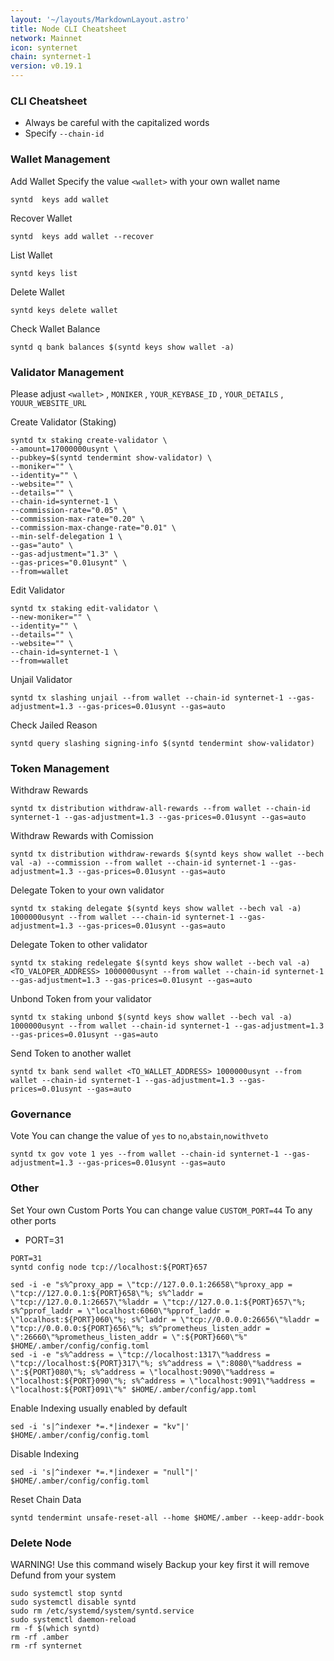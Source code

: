 ```yaml
---
layout: '~/layouts/MarkdownLayout.astro'
title: Node CLI Cheatsheet
network: Mainnet
icon: synternet
chain: synternet-1
version: v0.19.1
---
```


### CLI Cheatsheet

- Always be careful with the capitalized words
- Specify `--chain-id`

### Wallet Management

Add Wallet
Specify the value `<wallet>` with your own wallet name

```
syntd  keys add wallet
```

Recover Wallet
```
syntd  keys add wallet --recover
```

List Wallet
```
syntd keys list
```

Delete Wallet
```
syntd keys delete wallet
```

Check Wallet Balance
```
syntd q bank balances $(syntd keys show wallet -a)
```

### Validator Management

Please adjust `<wallet>` , `MONIKER` , `YOUR_KEYBASE_ID` , `YOUR_DETAILS` , `YOUUR_WEBSITE_URL`

Create Validator (Staking)

```
syntd tx staking create-validator \
--amount=17000000usynt \
--pubkey=$(syntd tendermint show-validator) \
--moniker="" \
--identity="" \
--website="" \
--details="" \
--chain-id=synternet-1 \
--commission-rate="0.05" \
--commission-max-rate="0.20" \
--commission-max-change-rate="0.01" \
--min-self-delegation 1 \
--gas="auto" \
--gas-adjustment="1.3" \
--gas-prices="0.01usynt" \
--from=wallet
```

Edit Validator
```
syntd tx staking edit-validator \
--new-moniker="" \
--identity="" \
--details="" \
--website="" \
--chain-id=synternet-1 \
--from=wallet
```


Unjail Validator
```
syntd tx slashing unjail --from wallet --chain-id synternet-1 --gas-adjustment=1.3 --gas-prices=0.01usynt --gas=auto
```

Check Jailed Reason
```
syntd query slashing signing-info $(syntd tendermint show-validator)
```

### Token Management

Withdraw Rewards
```
syntd tx distribution withdraw-all-rewards --from wallet --chain-id synternet-1 --gas-adjustment=1.3 --gas-prices=0.01usynt --gas=auto
```

Withdraw Rewards with Comission
```
syntd tx distribution withdraw-rewards $(syntd keys show wallet --bech val -a) --commission --from wallet --chain-id synternet-1 --gas-adjustment=1.3 --gas-prices=0.01usynt --gas=auto
```

Delegate Token to your own validator
```
syntd tx staking delegate $(syntd keys show wallet --bech val -a) 1000000usynt --from wallet ---chain-id synternet-1 --gas-adjustment=1.3 --gas-prices=0.01usynt --gas=auto
```

Delegate Token to other validator
```
syntd tx staking redelegate $(syntd keys show wallet --bech val -a) <TO_VALOPER_ADDRESS> 1000000usynt --from wallet --chain-id synternet-1 --gas-adjustment=1.3 --gas-prices=0.01usynt --gas=auto
```

Unbond Token from your validator
```
syntd tx staking unbond $(syntd keys show wallet --bech val -a) 1000000usynt --from wallet --chain-id synternet-1 --gas-adjustment=1.3 --gas-prices=0.01usynt --gas=auto
```

Send Token to another wallet
```
syntd tx bank send wallet <TO_WALLET_ADDRESS> 1000000usynt --from wallet --chain-id synternet-1 --gas-adjustment=1.3 --gas-prices=0.01usynt --gas=auto
```

### Governance 

Vote
You can change the value of `yes` to `no`,`abstain`,`nowithveto`

```
syntd tx gov vote 1 yes --from wallet --chain-id synternet-1 --gas-adjustment=1.3 --gas-prices=0.01usynt --gas=auto
```

### Other

Set Your own Custom Ports
You can change value `CUSTOM_PORT=44` To any other ports

- PORT=31
```  
PORT=31
syntd config node tcp://localhost:${PORT}657
```
```
sed -i -e "s%^proxy_app = \"tcp://127.0.0.1:26658\"%proxy_app = \"tcp://127.0.0.1:${PORT}658\"%; s%^laddr = \"tcp://127.0.0.1:26657\"%laddr = \"tcp://127.0.0.1:${PORT}657\"%; s%^pprof_laddr = \"localhost:6060\"%pprof_laddr = \"localhost:${PORT}060\"%; s%^laddr = \"tcp://0.0.0.0:26656\"%laddr = \"tcp://0.0.0.0:${PORT}656\"%; s%^prometheus_listen_addr = \":26660\"%prometheus_listen_addr = \":${PORT}660\"%" $HOME/.amber/config/config.toml
sed -i -e "s%^address = \"tcp://localhost:1317\"%address = \"tcp://localhost:${PORT}317\"%; s%^address = \":8080\"%address = \":${PORT}080\"%; s%^address = \"localhost:9090\"%address = \"localhost:${PORT}090\"%; s%^address = \"localhost:9091\"%address = \"localhost:${PORT}091\"%" $HOME/.amber/config/app.toml
```

Enable Indexing usually enabled by default
```
sed -i 's|^indexer *=.*|indexer = "kv"|' $HOME/.amber/config/config.toml
```

Disable Indexing
```
sed -i 's|^indexer *=.*|indexer = "null"|' $HOME/.amber/config/config.toml
```

Reset Chain Data
```
syntd tendermint unsafe-reset-all --home $HOME/.amber --keep-addr-book
```

### Delete Node

WARNING! Use this command wisely 
Backup your key first it will remove Defund from your system

```
sudo systemctl stop syntd
sudo systemctl disable syntd
sudo rm /etc/systemd/system/syntd.service
sudo systemctl daemon-reload
rm -f $(which syntd)
rm -rf .amber
rm -rf synternet
```
